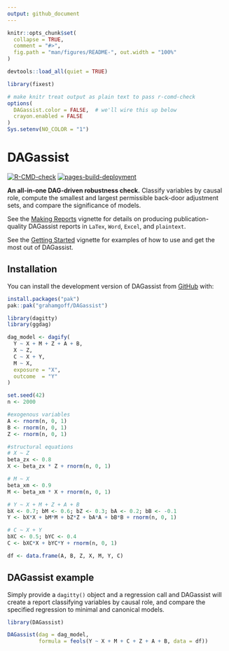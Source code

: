 ```yaml
---
output: github_document
---
```


<!-- README.md is generated from README.Rmd. Please edit that file -->

```r
knitr::opts_chunk$set(
  collapse = TRUE, 
  comment = "#>",
  fig.path = "man/figures/README-", out.width = "100%"
)

devtools::load_all(quiet = TRUE)

library(fixest)
```

```r
# make knitr treat output as plain text to pass r-comd-check
options(
  DAGassist.color = FALSE,  # we'll wire this up below
  crayon.enabled = FALSE
)
Sys.setenv(NO_COLOR = "1")
```

# DAGassist

<!-- badges: start -->
[![R-CMD-check](https://github.com/grahamgoff/DAGassist/actions/workflows/R-CMD-check.yaml/badge.svg)](https://github.com/grahamgoff/DAGassist/actions/workflows/R-CMD-check.yaml)
[![pages-build-deployment](https://github.com/grahamgoff/DAGassist/actions/workflows/pages/pages-build-deployment/badge.svg)](https://github.com/grahamgoff/DAGassist/actions/workflows/pages/pages-build-deployment)
<!-- badges: end -->

**An all-in-one DAG-driven robustness check.**
Classify variables by causal role, compute the smallest and largest permissible back-door adjustment sets, and compare the significance of models.

See the [Making Reports](https://grahamgoff.github.io/DAGassist/articles/making-reports.html) vignette for details on producing publication-quality DAGassist reports in `LaTex`, `Word`, `Excel`, and `plaintext`. 

See the [Getting Started](https://grahamgoff.github.io/DAGassist/articles/getting-started.html) vignette for examples of how to use and get the most out of DAGassist. 

## Installation

You can install the development version of DAGassist from [GitHub](https://github.com/grahamgoff/DAGassist) with:

```r
install.packages("pak")
pak::pak("grahamgoff/DAGassist")
```

```r
library(dagitty)
library(ggdag)

dag_model <- dagify(
  Y ~ X + M + Z + A + B,
  X ~ Z,
  C ~ X + Y,
  M ~ X,
  exposure = "X",
  outcome  = "Y"
)

set.seed(42)
n <- 2000

#exogenous variables
A <- rnorm(n, 0, 1)
B <- rnorm(n, 0, 1)
Z <- rnorm(n, 0, 1)

#structural equations
# X ~ Z
beta_zx <- 0.8
X <- beta_zx * Z + rnorm(n, 0, 1)

# M ~ X
beta_xm <- 0.9
M <- beta_xm * X + rnorm(n, 0, 1)

# Y ~ X + M + Z + A + B
bX <- 0.7; bM <- 0.6; bZ <- 0.3; bA <- 0.2; bB <- -0.1
Y <- bX*X + bM*M + bZ*Z + bA*A + bB*B + rnorm(n, 0, 1)

# C ~ X + Y 
bXC <- 0.5; bYC <- 0.4
C <- bXC*X + bYC*Y + rnorm(n, 0, 1)

df <- data.frame(A, B, Z, X, M, Y, C)
```

## DAGassist example

Simply provide a `dagitty()` object and a regression call and DAGassist will create a report classifying variables by causal role, and compare the specified regression to minimal and canonical models. 

```r
library(DAGassist) 

DAGassist(dag = dag_model, 
          formula = feols(Y ~ X + M + C + Z + A + B, data = df))
```

